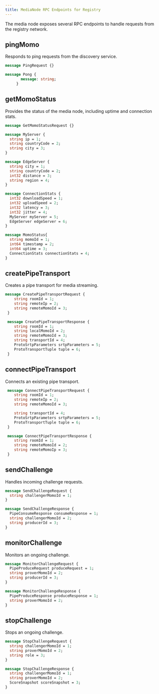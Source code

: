 ```yaml
---
title: MediaNode RPC Endpoints for Registry
---
```


The media node exposes several RPC endpoints to handle requests from the registry network.

## pingMomo

Responds to ping requests from the discovery service.

```proto
message PingRequest {}

message Pong {
       message: string;
     }
```

## getMomoStatus

Provides the status of the media node, including uptime and connection stats.

```proto
message GetMomoStatusRequest {}

message MyServer {
  string ip = 1;
  string countryCode = 2;
  string city = 3;
}

message EdgeServer {
  string city = 1;
  string countryCode = 2;
  int32 distance = 3;
  string region = 4;
}

message ConnectionStats {
  int32 downloadSpeed = 1;
  int32 uploadSpeed = 2;
  int32 latency = 3;
  int32 jitter = 4;
  MyServer myServer = 5;
  EdgeServer edgeServer = 6;
}

message MomoStatus{
  string momoId = 1;
  int64 timestamp = 2;
  int64 uptime = 3;
  ConnectionStats connectionStats = 4;
}
```

## createPipeTransport

Creates a pipe transport for media streaming.

```proto
message CreatePipeTransportRequest {
    string roomId = 1;
    string remoteIp = 2;
    string remoteMomoId = 3;
 }

 message CreatePipeTransportResponse {
    string roomId = 1;
    string localMomoId = 2;
    string remoteMomoId = 3;
    string transportId = 4;
    ProtoSrtpParameters srtpParameters = 5;
    ProtoTransportTuple tuple = 6;
 }
```

## connectPipeTransport

Connects an existing pipe transport.

```proto
 message ConnectPipeTransportRequest {
    string roomId = 1;
    string remoteIp = 2;
    string remoteMomoId = 3;

    string transportId = 4;
    ProtoSrtpParameters srtpParameters = 5;
    ProtoTransportTuple tuple = 6;
 }

 message ConnectPipeTransportResponse {
    string roomId = 1;
    string remoteMomoId = 2;
    string remoteMomoIp = 3;
 }
```

## sendChallenge

Handles incoming challenge requests.

```proto
message SendChallengeRequest {
  string challengerMomoId = 1;
}

message SendChallengeResponse {
  PipeConsumeResponse consumeResponse = 1;
  string challengerMomoId = 2;
  string producerId = 3;
}
```

## monitorChallenge

Monitors an ongoing challenge.

```proto
message MonitorChallengeRequest {
  PipeProduceRequest produceRequest = 1;
  string proverMomoId = 2;
  string producerId = 3;
}

message MonitorChallengeResponse {
  PipeProduceResponse produceResponse = 1;
  string proverMomoId = 2;
}
```

## stopChallenge

Stops an ongoing challenge.

```proto
message StopChallengeRequest {
  string challengerMomoId = 1;
  string proverMomoId = 2;
  string role = 3;
}

message StopChallengeResponse {
  string challengerMomoId = 1;
  string proverMomoId = 2;
  ScoreSnapshot scoreSnapshot = 3;
}
```
